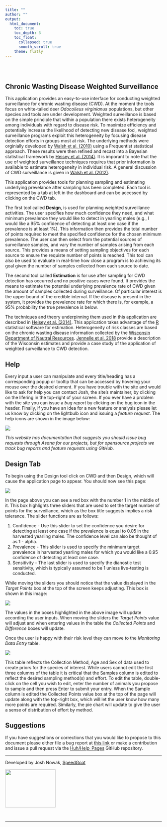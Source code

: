 ```yaml
---
title: ""
author: ""
output:
  html_document:
    toc: true
    toc_depth: 3
    toc_float:
      collapsed: true
      smooth_scroll: true
    theme: flatly
---
```


<br>
<br>

## Chronic Wasting Disease Weighted Surveillance

This application provides an easy-to-use interface for conducting weighted surveillance for chronic wasting disease (CWD). At the moment the tools focus on white-tailed deer _Odocoileus virginianus_ populations, but other species and tools are under development. Weighted surveillance is based on the simple principle that within a population there exists heterogeneity among individuals with regard to disease risk. To maximize efficiency and potentially increase the likelihood of detecting new disease foci, weighted surveillance programs exploit this heterogeneity by focusing disease detection efforts in groups most at risk. The underlying methods were orginially developed by [Walsh et al. (2010)](http://www.bioone.org/doi/pdf/10.7589/0090-3558-46.1.118) using a Frequentist statistical approach. These results were then refined and recast into a Bayesian statistical framework by [Heisey et al. (2014)](http://journals.plos.org/plosone/article?id=10.1371/journal.pone.0089843). It is imporant to note that the use of weighted surveillance techniques requires that prior information is available to estimate heterogeneity in individual risk. A general discussion of CWD surveillance is given in [Walsh et al. (2012)](https://pubs.usgs.gov/of/2012/1036/pdf/ofr2012_1036.pdf).

This application provides tools for planning sampling and estimating underlying prevelance after sampling has been completed. Each tool is represented by a tab at left in the dashboard and can be accessed by clicking on the CWD tab. 

The first tool called **Design**, is used for planning weighted surveillance activities. The user specifies how much confidence they need, and what minimum prevalence they would like to detect in yearling males (e.g., I would like a 95% confidence of detecting at least one case if the prevalence is at least 1%). This information then provides the total number of points required to meet the specified confidence for the chosen minimum prevalence. The user can then select from the potential sources of surveillance samples, and vary the number of samples arising from each source. This provides a means of setting sampling objectives for each source to ensure the requiste number of points is reached. This tool can also be used to evaluate in real-time how close a program is to achieving its goal given the number of samples collected from each source to date. 

The second tool called **Estimation** is for use after sampling for CWD detection has occurred and no positive cases were found. It provides the means to estimate the potential underlying prevalence rate of CWD given the amount of samples collected during surveillance. Of particular interest is the upper bound of the credible interval. If the disease is present in the system, it provides the prevalence rate for which there is, for example, a 95% probability the true prevalence is below. 

The techniques and theory underpinning them used in this application are described in [Heisey et al. (2014)](http://journals.plos.org/plosone/article?id=10.1371/journal.pone.0089843). This application takes advantage of the [R](https://www.R-project.org/) statistical software for estimation. Heterogeneity of risk classes are based on the chronic wasting disease information collected by the [Wisconsin Department of Nautral Resources](https://dnr.wi.gov/topic/wildlifehabitat/regulations.html). [Jennelle et al. 2018](https://besjournals.onlinelibrary.wiley.com/doi/abs/10.1111/1365-2664.13178) provide a description of the Wisconsin estimates and provide a case study of the application of weighted surveillance to CWD detection.

## Help

Every input a user can manipulate and every title/heading has a corresponding popup or tooltip that can be accessed by hovering your mouse over the desired element. If you have trouble with the site and would like to ask for help you can contact Josh, the site's maintainer, by clicking on the lifering in the top-right of your screen. If you ever have a problem with the site you can issue a *bug report* by clicking on the bug icon in the header. Finally, if you have an idea for a new feature or analysis please let us know by clicking on the lightbulb icon and issuing a *feature request*. The help icons are shown in the image below:

<img src = "./www/cwd_design_page_input_help.png">

*This website has documentation that suggests you should issue bug requests through Asana for our projects, but for opensource projects we track bug reports and feature requests using GitHub.*

## Design Tab

To begin using the Design tool click on CWD and then Design, which will cause the application page to appear. You should now see this page:

<img src = "./www/cwd_design_page_input1.png">

In the page above you can see a red box with the number 1 in the middle of it. This box highlights three sliders that are used to set the target number of points for the surveillance, which as the box title suggests implies a risk tolerance. The slider functions are as follows:

1) Confidence - Use this slider to set the confidence you desire for detecting at least one case if the prevalence is equal to 0.05 in the harvested yearling males. The confidence level can also be thought of as 1 - alpha.
2) Prevalence - This slider is used to specify the minimum target prevalence in harvested yearling males for which you would like a 0.95 confidence of detecting at least one case.
3) Sensitivity - The last slider is used to specify the dianostic test sensitivity, which is typically assumed to be 1 unless live-testing is conducted.

While moving the sliders you should notice that the value displayed in the *Target Points* box at the top of the screen keeps adjusting. This box is shown in this image:

<img src = "./www/cwd_design_page_input2.png">

The values in the boxes highlighted in the above image will update according the user inputs. When moving the sliders the *Target Points* value will adjust and when entering values in the table the *Collected Points* and *Difference* boxes will update.

Once the user is happy with their risk level they can move to the *Monitoring Data Entry* table. 

<img src = "./www/cwd_design_page_input_tbl.png">

This table reflects the Collection Method, Age and Sex of data used to create priors for the species of interest. While users cannot edit the first three columns of the table it is critical that the Samples column is edited to reflect the desired sampling method(s) and effort. To edit the table, double-click on the cell you wish to edit, enter the number of animals you propose to sample and then press Enter to submit your entry. When the Sample column is edited the Collected Points value box at the top of the page will update along with the top-right box, which will let the user know how many more points are required. Similarly, the pie chart will update to give the user a sense of distribution of effort by method.

## Suggestions

If you have suggestions or corrections that you would like to propose to this document please either file a bug report at [this link](https://github.com/SpeedGoat/DiseaseMonitoring) or make a contribution and issue a pull request via the [Huh/Help_Pages](https://github.com/SpeedGoat/Help_Pages) GitHub repository.

***

Developed by Josh Nowak, [SpeedGoat](https://www.speedgoat.io)

<img src = "./www/SG_Horizontal_Transparent_RGB.png" height = "122" width = "162">

<br>

***

<br>

<div style="padding-bottom:100px"></div>

